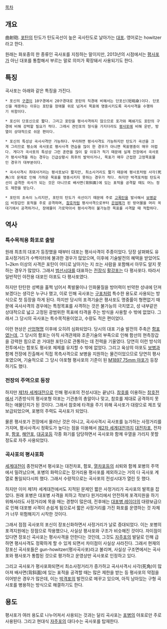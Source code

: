 [[목차]]
== 개요 ==
曲射砲.
[[포탄]]의 탄도가 탄도곡선이 높은 곡사탄도로 날아가는 [[대포]]. 영어로는 howitzer라고 한다.

원래는 화포중의 한 종류인 곡사포를 지칭하는 말이지만, 2013년의 시점에서는 [[평사포]]가 아닌 대포를 통합해서 부르는 말로 의미가 확장돼서 사용되기도 한다.

== 특징 ==
곡사포는 아래와 같은 특징을 가진다.

 * 포신의 [[구경]]이 10구경에서 20구경대로 포탄의 직경에 비해서는 단포신(短砲身)이다. 단포신을 채용하는 이유는 포탄을 장애물 위로 넘겨서 목표에 명중시키도록 곡사사격을 수행하기 위함이다.

 * 포신이 단포신으로 짧다. 그리고 포탄을 평사사격하지 않으므로 포가와 폐쇄기도 포탄의 구경에 비해 강력할 필요가 적다. 그래서 견인포의 형식을 가지더라도 [[평사포]]에 비해 운반, 방열이 상대적으로 쉬운 편이다.

 * 포신의 특성상 곡사사격만 가능하다. 무리하면 평사사격도 가능하지만 탄도가 곡선을 크게 그리므로 평소에 곡사포로 평사사격 연습을 많이 한 경우가 아니면 목표명중이 매우 어렵다. 게다가 곡사포의 특성상 그런 훈련을 많이 할 이유가 적기 때문에 실제 전장에서 곡사포가 평사사격을 하는 경우는 긴급상황시 최후의 발악이거나, 목표가 매우 근접한 고정목표물인 경우가 대부분이다.

 * 곡사사격시 최대사거리는 평사포보다 짧지만, 최소사거리도 짧기 때문에 평사포처럼 사각(死角)의 문제로 인해 가까운 목표를 명중시키지 못하는 경우가 적다. 하지만 박격포처럼 탄도곡선이 급격한 곡사가 되는 것은 아니므로 배사면(背斜面)에 있는 표적을 공격할 때도 어느 정도 제한을 받는다.

 * 포탄의 초속이 느리지만, 포탄의 탄도가 곡선이기 때문에 주로 [[고폭탄]]을 발사해서 [[보병]]같이 비장갑인 표적을 주로 공격하며, [[참호]]처럼 평사사격으로부터 [[은엄폐]]가 된 방어물을 머리 꼭대기에서 공격하거나, 장애물이 가로막아서 평사사격이 불가능한 목표를 사격할 때 적합하다.

== 역사 ==
=== 특수목적용 화포로 출발 ===
원래 최초의 대포가 등장했을 때부터 대포는 평사사격이 주종이었다. 당장 살펴봐도 유효사정거리가 수백미터에 불과한 경우가 많았으며, 이후에 기술발전의 혜택을 받았어도 1~2km 이상의 사격은 포탄이 어디로 날아가는 지 쏘는 사람을 포함해서 아무도 알지 못하는 경우가 많았다. 그래서 [[범선]]시대를 대표하는 [[전장식]] [[활강포]]는 다 평사포다. 따라서 일반적인 야전용 대포인 야포도 다 평사포였다. 

하지만 탄탄한 성벽을 훌쩍 넘어서 폭발물이나 인화물질을 방어력이 빈약한 성내에 던져보겠다는 생각은 누구나 했고, 이로 인해 곡사포는 [[구포]]처럼 특수한 용도로 사용되는 방식으로 첫 등장을 하게 된다. 하지만 당시의 포격기술은 평사포도 명중률이 형편없기 때문에 곡사사격의 경우에는 특정목표를 사격하는 것은 불가능의 극치였고, 성 내부같은 상대적으로 넓고 고정된 광범위한 목표에 타격을 주는 방식을 사용할 수 밖에 없었다. 그래서 그 당시의 곡사포는 특수목적용이었고, 수량도 적은 편이었다.

이런 현상은 [[산업혁명]] 이후에 오히려 심화되었다. 당시의 대포 기술 발전의 주축은 [[함포]]였는데, 그 당시의 함포는 아직 사격관제와 조준기술의 부족으로 인해 함선의 현측장갑을 강력한 힘으로 쏜 거대한 포탄으로 관통하는 데 전력을 기울였다. 당연히 이런 방식의 전투에서는 함포도 평사포 체제를 유지할 수 밖에 없었다. 그리고 육상의 야포도 [[보병]]과 함께 전장에 진출해서 직접 목측사격으로 보병을 지원하는 물건이었으므로 당연히 평사포였으며, 기술적으로 그 당시 야포형 평사포의 기준이 된 [[M1897 75mm 야포]]가 등장하기도 했다.

=== 전장의 주역으로 등장 ===
하지만 [[제1차 세계대전]]으로 인해 평사포의 전성시대는 끝났다. [[참호]]를 이용하는 [[참호전]]에서 기존방식의 평사포형 야포는 기관총의 총알이나 맞고, 참호를 제대로 공격하지 못하는 애물단지가 된 것이다. 그래서 참호에 타격을 주기 위해 곡사포가 대량으로 제조 및 보급되었으며, 포병의 주력도 곡사포가 되었다.

물론 평사포가 전장에서 물러난 것은 아니고, 곡사사격시 곡사포를 능가하는 사정거리를 가지며, 평사사격시 정확도가 높다는 점을 이용해서 [[제2차 세계대전]]까지 [[대전차포]], 전차포, [[함포]], [[해안포]], [[대공포]]등 각종 화기를 담당하면서 곡사포와 함께 우열을 가리지 못할 정도로 자주 사용되었다.

=== 곡사포의 평사포화 ===
[[세계대전]]이 종전되면서 평사포는 대전차포, 함포, [[열차포]]등의 쇠퇴와 함께 포병의 주역에서 밀려났으며, 포병의 화력으로는 장거리용 평사포를 제외하고는 거의 다 곡사포 계열로 통일되다시피 했다. 그래서 수량적으로는 곡사포의 전성시대가 열린 듯 했다.

하지만 이미 제1차 세계대전에서도 지적된 문제인 짧은 사정거리가 곡사포의 발목을 잡았다. 원래 포병은 대포병 사격을 피하고 적보다 원거리에서 안전하게 포격지원을 하기 위해서라도 사정거리에 목을 매는 경향이 많은데, 전후에는 [[대포병 레이더]]의 대량보급으로 인해 대포병 사격이 손쉽게 됨으로서 짧은 사정거리를 가진 화포를 운영하는 것 자체가 너무 위험해지기 시작한 것이다.

그래서 점점 곡사포의 포신이 장포신화하면서 사정거리가 날로 증대되었다. 이는 포병의 포격지원에는 장점으로 작용했으나, 사실상 평사포와 구조가 비슷해진 것이다. 차이점이 있다면 장포신 곡사포는 평사사격을 안한다는 것인데, 그것도 [[자주포]]의 발달로 인해 급하면 평사사격도 정확하게 할 수 있게 되면서 차이점이 사실상 사라진다. 그래서 현재의 장포신 곡사포들은 gun-howitzer(평사곡사포)라고 불리며, 사실상 구조면에서는 곡사포와 평사포가 통합된 것으로 평가하고 운영상만 곡사포로 인정하고 있다.

그리고 곡사포가 평사포화되면서 최소사정거리가 증가하고 곡사사격시 사각(死角)이 많아져 배사면(背斜面)에 있는 표적을 공격할 때는 많은 제한을 받는 등 평사포의 약점을 이어받은 경우가 많은데, 이는 [[박격포]]의 발전으로 메꾸고 있으며, 아직 남아있는 구형 곡사포를 병용하는 방식으로 해결하기도 한다.

== 용도 ==
평사포가 여러 용도로 나누어져서 사용되는 것과는 달리 곡사포는 [[포병]]의 야포로만 주로 사용된다. 그리고 현대식 [[자주포]]의 대다수는 곡사포를 탑재한다.

